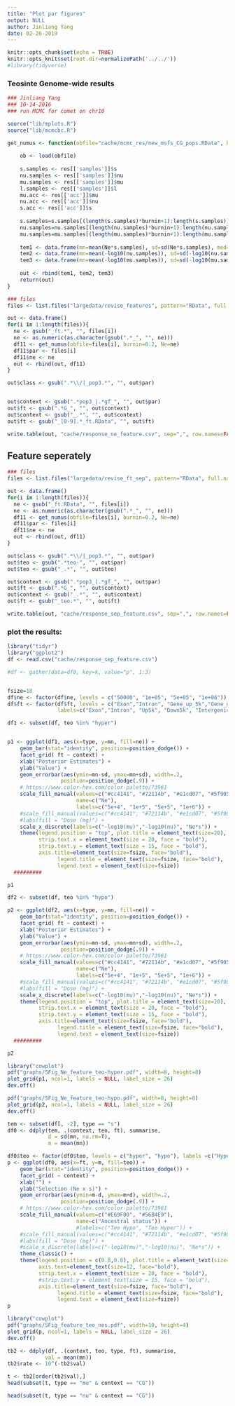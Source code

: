 ```yaml
---
title: "Plot par figures"
output: NULL
author: Jinliang Yang
date: 02-26-2019
---
```



```r
knitr::opts_chunk$set(echo = TRUE) 
knitr::opts_knit$set(root.dir=normalizePath('../../')) 
#library(tidyverse)
```



### Teosinte Genome-wide results

```r
### Jinliang Yang
### 10-14-2016
### run MCMC for comet on chr10

source("lib/mplots.R")
source("lib/mcmcbc.R")

get_numus <- function(obfile="cache/mcmc_res/new_msfs_CG_pops.RData", burnin=0.2, Ne=150000){
    
    ob <- load(obfile)
    
    s.samples <- res[['samples']]$s
    nu.samples <- res[['samples']]$nu
    mu.samples <- res[['samples']]$mu
    l.samples <- res[['samples']]$l
    mu.acc <- res[['acc']]$mu
    nu.acc <- res[['acc']]$nu
    s.acc <- res[['acc']]$s
    
    s.samples=s.samples[(length(s.samples)*burnin+1):length(s.samples)]
    nu.samples=nu.samples[(length(nu.samples)*burnin+1):length(nu.samples)]
    mu.samples=mu.samples[(length(mu.samples)*burnin+1):length(mu.samples)]
    
    tem1 <- data.frame(mn=mean(Ne*s.samples), sd=sd(Ne*s.samples), med=median(Ne*s.samples), type="s")
    tem2 <- data.frame(mn=mean(-log10(nu.samples)), sd=sd(-log10(nu.samples)), med=median(-log10(nu.samples)), type="nu")
    tem3 <- data.frame(mn=mean(-log10(mu.samples)), sd=sd(-log10(mu.samples)), med=median(-log10(mu.samples)), type="mu")
    
    out <- rbind(tem1, tem2, tem3)
    return(out)
}

### files
files <- list.files("largedata/revise_features", pattern="RData", full.names = T)

out <- data.frame()
for(i in 1:length(files)){
  ne <- gsub("_ft.*", "", files[i])
  ne <- as.numeric(as.character(gsub(".*_", "", ne)))
  df11 <- get_numus(obfile=files[i], burnin=0.2, Ne=ne)
  df11$par <- files[i]
  df11$ne <- ne
  out <- rbind(out, df11)
}

out$class <- gsub(".*\\/|_pop3.*", "", out$par)


out$context <- gsub(".*pop3_|.*gf_", "", out$par)
out$ft <- gsub(".*G_", "", out$context)
out$context <- gsub("_.*", "", out$context)
out$ft <- gsub("_[0-9].*_ft.RData", "", out$ft)

write.table(out, "cache/response_ne_feature.csv", sep=",", row.names=FALSE, quote=FALSE)

```

## Feature seperately

```r
### files
files <- list.files("largedata/revise_ft_sep", pattern="RData", full.names = T)

out <- data.frame()
for(i in 1:length(files)){
  ne <- gsub("_ft.RData", "", files[i])
  ne <- as.numeric(as.character(gsub(".*_", "", ne)))
  df11 <- get_numus(obfile=files[i], burnin=0.2, Ne=ne)
  df11$par <- files[i]
  df11$ne <- ne
  out <- rbind(out, df11)
}

out$class <- gsub(".*\\/|_pop3.*", "", out$par)
out$teo <- gsub(".*teo-", "", out$par)
out$teo <- gsub("_.*", "", out$teo)

out$context <- gsub(".*pop3_|.*gf_", "", out$par)
out$ft <- gsub(".*G_", "", out$context)
out$context <- gsub("_.*", "", out$context)
out$ft <- gsub("_teo.*", "", out$ft)

write.table(out, "cache/response_sep_feature.csv", sep=",", row.names=FALSE, quote=FALSE)

```



### plot the results:


```r
library("tidyr")
library("ggplot2")
df <- read.csv("cache/response_sep_feature.csv")

#df <- gather(data=df0, key=k, value="p", 1:3)


fsize=18
df$ne <- factor(df$ne, levels = c("50000", "1e+05", "5e+05", "1e+06"))
df$ft <- factor(df$ft, levels = c("Exon","Intron", "Gene_up_5k","Gene_down_5k", "Intergenic", "TE" ), 
                labels=c("Exon","Intron", "Up5k", "Down5k", "Intergenic", "TE" ))

df1 <- subset(df, teo %in% "hyper")


p1 <- ggplot(df1, aes(x=type, y=mn, fill=ne)) +
    geom_bar(stat="identity", position=position_dodge()) +
    facet_grid( ft ~ context) +
    xlab("Posterior Estimates") +
    ylab("Value") +
    geom_errorbar(aes(ymin=mn-sd, ymax=mn+sd), width=.2,
                 position=position_dodge(.9)) +
    # https://www.color-hex.com/color-palette/73961
    scale_fill_manual(values=c("#cc4141", "#72114b", "#e1cd07", "#5f9057"),
                      name=c("Ne"),
                      labels=c("5e+4", "1e+5", "5e+5", "1e+6")) +
    #scale_fill_manual(values=c("#cc4141", "#72114b", "#e1cd07", "#5f9057", "#114c63")) +
    #labs(fill = "Dose (mg)") +
    scale_x_discrete(labels=c("-log10(mu)","-log10(nu)", "Ne*s")) +
    theme(legend.position = "top", plot.title = element_text(size=20), axis.text=element_text(size=15),
          strip.text.x = element_text(size = 20, face = "bold"),
          strip.text.y = element_text(size = 15, face = "bold"),
          axis.title=element_text(size=fsize, face="bold"),
                legend.title = element_text(size=fsize, face="bold"),
                legend.text = element_text(size=fsize))
  #########

p1

```

```r
df2 <- subset(df, teo %in% "hypo")

p2 <- ggplot(df2, aes(x=type, y=mn, fill=ne)) +
    geom_bar(stat="identity", position=position_dodge()) +
    facet_grid( ft ~ context) +
    xlab("Posterior Estimates") +
    ylab("Value") +
    geom_errorbar(aes(ymin=mn-sd, ymax=mn+sd), width=.2,
                 position=position_dodge(.9)) +
    # https://www.color-hex.com/color-palette/73961
    scale_fill_manual(values=c("#cc4141", "#72114b", "#e1cd07", "#5f9057"),
                      name=c("Ne"),
                      labels=c("5e+4", "1e+5", "5e+5", "1e+6")) +
    #scale_fill_manual(values=c("#cc4141", "#72114b", "#e1cd07", "#5f9057", "#114c63")) +
    #labs(fill = "Dose (mg)") +
    scale_x_discrete(labels=c("-log10(mu)","-log10(nu)", "Ne*s")) +
    theme(legend.position = "top", plot.title = element_text(size=20), axis.text=element_text(size=15),
          strip.text.x = element_text(size = 20, face = "bold"),
          strip.text.y = element_text(size = 15, face = "bold"),
          axis.title=element_text(size=fsize, face="bold"),
                legend.title = element_text(size=fsize, face="bold"),
                legend.text = element_text(size=fsize))
  #########

p2

```



```r
library("cowplot")
pdf("graphs/SFig_Ne_feature_teo-hyper.pdf", width=8, height=8)
plot_grid(p1, ncol=1, labels = NULL, label_size = 26)
dev.off()

pdf("graphs/SFig_Ne_feature_teo-hypo.pdf", width=8, height=8)
plot_grid(p2, ncol=1, labels = NULL, label_size = 26)
dev.off()
```


```r
tem <- subset(df[, -2], type == "s")
df0 <- ddply(tem, .(context, teo, ft), summarise,
             d = sd(mn, na.rm=T),
             m = mean(mn))

df0$teo <- factor(df0$teo, levels = c("hyper", "hypo"), labels =c("Hyper", "Hypo"))
p <- ggplot(df0, aes(x=ft, y=m, fill=teo)) +
    geom_bar(stat="identity", position=position_dodge()) +
    facet_grid( ~ context) +
    xlab("") +
    ylab("Selection (Ne x s)") +
    geom_errorbar(aes(ymin=m-d, ymax=m+d), width=.2,
                 position=position_dodge(.9)) +
    # https://www.color-hex.com/color-palette/73961
    scale_fill_manual(values=c("#E69F00", "#56B4E9"),
                      name=c("Ancestral status")) +
                      #labels=c("Teo Hypo", "Teo Hyper")) +
    #scale_fill_manual(values=c("#cc4141", "#72114b", "#e1cd07", "#5f9057", "#114c63")) +
    #labs(fill = "Dose (mg)") +
    #scale_x_discrete(labels=c("-log10(mu)","-log10(nu)", "Ne*s")) +
    theme_classic() +
    theme(legend.position = c(0.8,0.8), plot.title = element_text(size=20), 
          axis.text=element_text(size=12, face="bold"),
          strip.text.x = element_text(size = 20, face = "bold"),
          #strip.text.y = element_text(size = 15, face = "bold"),
          axis.title=element_text(size=fsize, face="bold"),
                legend.title = element_text(size=fsize, face="bold"),
                legend.text = element_text(size=fsize)) 
p
```
```r
library("cowplot")
pdf("graphs/SFig_feature_teo_nes.pdf", width=10, height=4)
plot_grid(p, ncol=1, labels = NULL, label_size = 26)
dev.off()

```

```r
tb2 <- ddply(df, .(context, teo, type, ft), summarise,
            val = mean(mn))
tb2$rate <- 10^(-tb2$val)

t <- tb2[order(tb2$val),]
head(subset(t, type == "mu" & context == "CG"))

head(subset(t, type == "nu" & context == "CG"))
```

